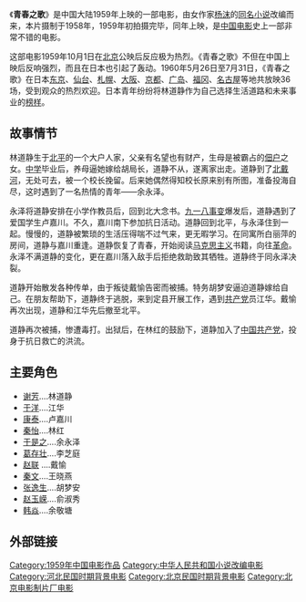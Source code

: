 {{Otheruses|subject=1959年中國大陸上映的一部電影|other=其他同名意思|青春之歌}}
{{inappropriate tone|time=2014-01-20T12:04:55+00:00}}
{{Infobox Film
| name           = 青春之歌
| image          = <!-- 檔案不存在 The Song of Youth -->
| image_size     = 
| caption        = 戏院海报
| director       = [[陈怀皑|陈怀皑]]<br />[[崔嵬|崔嵬]]
| producer       = 
| writer         = [[杨沫|杨沫]]
| starring       = [[谢芳|谢芳]]<br />[[于洋|于洋]]<br />[[康泰|康泰]]<br />[[于是之|于是之]]<br />[[秦文|秦文]]
| music          = 
| cinematography = 聂晶
| distributor    = [[北京电影制片厂|北京电影制片厂]]
| released       = 1959年10月1日
| runtime        = 157分钟
| country        = {{CHN}}
| language       = [[普通话|普通话]]
| budget         = 
| gross          = 
| followed_by    = 
| imdb_id        = 
}}

《'''青春之歌'''》是中国大陆1959年上映的一部电影，由女作家[[杨沫|杨沫]]的[[青春之歌_(小说)|同名小说]]改编而来，本片摄制于1958年，1959年初拍摄完毕，同年上映，是[[中国电影|中国电影]]史上一部非常不错的电影。

这部电影1959年10月1日在[[北京|北京]]公映后反应极为热烈。《青春之歌》不但在中国上映后反响强烈，而且在日本也引起了轰动。1960年5月26日至7月31日，《青春之歌》在日本[[东京|东京]]、[[仙台|仙台]]、[[札幌|札幌]]、[[大阪市|大阪]]、[[京都|京都]]、[[广岛|广岛]]、[[福冈|福冈]]、[[名古屋|名古屋]]等地共放映36场，受到观众的热烈欢迎。日本青年纷纷将林道静作为自己选择生活道路和未来事业的[[榜样|榜样]]。

== 故事情节 ==
林道静生于[[北平|北平]]的一个大户人家，父亲有名望也有财产，生母是被霸占的[[佃户|佃户]]之女。[[中学|中学]]毕业后，养母逼她嫁给胡局长，道静不从，遂离家出走。道静到了[[北戴河|北戴河]]，无处可去，被一个校长挽留。后来她偶然得知校长原来别有所图，准备投海自尽，这时遇到了一名热情的青年——余永泽。

永泽将道静安排在小学作教员后，回到北大念书。[[九一八事变|九一八事变]]爆发后，道静遇到了爱国学生卢嘉川。不久，嘉川南下参加抗日活动。道静回到北平，与永泽住到一起。慢慢的，道静被繁琐的生活压得喘不过气来，更无暇学习。在同寓所白丽萍的房间，道静与嘉川重逢。道静恢复了青春，开始阅读[[马克思主义|马克思主义]]书籍，向往[[革命|革命]]。永泽不满道静的变化，更在嘉川落入敌手后拒绝救助致其牺牲。道静终于同永泽决裂。

道静开始散发各种传单，由于叛徒戴愉告密而被捕。特务胡梦安逼迫道静嫁给自己。在朋友帮助下，道静终于逃脱，来到定县开展工作，遇到[[共产党|共产党]]员江华。戴愉再次出现，道静和江华先后撤至北平。

道静再次被捕，惨遭毒打。出狱后，在林红的鼓励下，道静加入了[[中国共产党|中国共产党]]，投身于抗日救亡的洪流。

== 主要角色 ==
*[[谢芳|谢芳]]....林道静
*[[于洋_(1930年)|于洋]]....江华
*[[康泰|康泰]]....卢嘉川
*[[秦怡|秦怡]]....林红
*[[于是之|于是之]]....余永泽
*[[葛存壮|葛存壮]]....李芝庭
*[[赵联|赵联]] ....戴愉
*[[秦文|秦文]]....王晓燕
*[[张逸生|张逸生]]....胡梦安
*[[赵玉嵘|赵玉嵘]]....俞淑秀
*[[韩焱|韩焱]]....余敬塘

== 外部链接 ==

{{douban}}

[[Category:1959年中国电影作品|Category:1959年中国电影作品]]
[[Category:中华人民共和国小说改编电影|Category:中华人民共和国小说改编电影]]
[[Category:河北民国时期背景电影|Category:河北民国时期背景电影]]
[[Category:北京民国时期背景电影|Category:北京民国时期背景电影]]
[[Category:北京电影制片厂电影|Category:北京电影制片厂电影]]